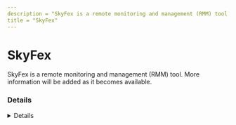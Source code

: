 ```yaml
---
description = "SkyFex is a remote monitoring and management (RMM) tool. More information will be added as it becomes available."
title = "SkyFex"
---
```




# SkyFex

SkyFex is a remote monitoring and management (RMM) tool. More information will be added as it becomes available.

### Details
<Details author={""}
         category={""}
         created={""}
         website={""}
         lastModified={"2/9/2024"}
         privileges={""}
         free={ false }
         verification={ false }
/>

#### Installation Paths
<Card code={ ["Deskroll.exe", "DeskRollUA.exe"] }/>





### Forensic Artifacts




#### Network Artifacts
<EuiSpacer size="xl"/>
<NetworkArtifactsTable data={ [{"Description": "Known remote domains", "Domains": ["skyfex.com", "deskroll.com", "*.deskroll.com"], "Ports": []}] }/>




### Detections
- Detects potential network activity of SkyFex RMM tool
  - [Sigma Rule](https://github.com/magicsword-io/LOLRMM/blob/main/detections/sigma/skyfex_network_sigma.yml)
- Detects potential processes activity of SkyFex RMM tool
  - [Sigma Rule](https://github.com/magicsword-io/LOLRMM/blob/main/detections/sigma/skyfex_processes_sigma.yml)

### References
- [https://skyfex.com/](https://skyfex.com/)

